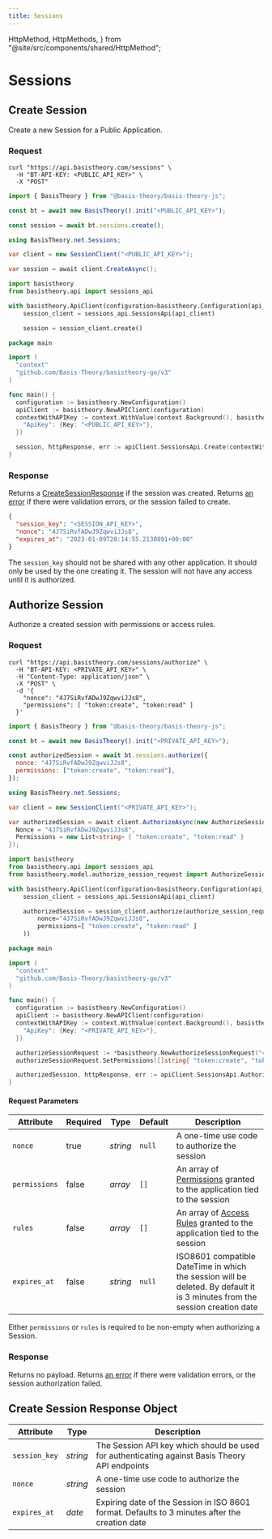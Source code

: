 ```yaml
---
title: Sessions
---
```



  HttpMethod,
  HttpMethods,
} from "@site/src/components/shared/HttpMethod";

# Sessions

## Create Session

Create a new Session for a Public Application.

<HttpMethod
  method={HttpMethods.POST}
  endpoint="https://api.basistheory.com/sessions"
/>

### Request

<Tabs className="bt-tabs" groupId="languages">
  <TabItem value="shell" label="cURL">

```shell showLineNumbers
curl "https://api.basistheory.com/sessions" \
  -H "BT-API-KEY: <PUBLIC_API_KEY>" \
  -X "POST"
```

  </TabItem>
  <TabItem value="javascript" label="JavaScript">

```javascript showLineNumbers
import { BasisTheory } from "@basis-theory/basis-theory-js";

const bt = await new BasisTheory().init("<PUBLIC_API_KEY>");

const session = await bt.sessions.create();
```

  </TabItem>
  <TabItem value="csharp" label="C#">

```csharp showLineNumbers
using BasisTheory.net.Sessions;

var client = new SessionClient("<PUBLIC_API_KEY>");

var session = await client.CreateAsync();
```

  </TabItem>
  <TabItem value="python" label="Python">

```python showLineNumbers
import basistheory
from basistheory.api import sessions_api

with basistheory.ApiClient(configuration=basistheory.Configuration(api_key="<PUBLIC_API_KEY>")) as api_client:
    session_client = sessions_api.SessionsApi(api_client)

    session = session_client.create()
```

  </TabItem>
  <TabItem value="go" label="Go">

```go showLineNumbers
package main

import (
  "context"
  "github.com/Basis-Theory/basistheory-go/v3"
)

func main() {
  configuration := basistheory.NewConfiguration()
  apiClient := basistheory.NewAPIClient(configuration)
  contextWithAPIKey := context.WithValue(context.Background(), basistheory.ContextAPIKeys, map[string]basistheory.APIKey{
    "ApiKey": {Key: "<PUBLIC_API_KEY>"},
  })

  session, httpResponse, err := apiClient.SessionsApi.Create(contextWithAPIKey).Execute()
}
```

  </TabItem>
</Tabs>

### Response

Returns a [CreateSessionResponse](#create-session-response-object) if the session was created. Returns [an error](/docs/api/errors) if there were validation errors, or the session failed to create.

```json showLineNumbers
{
  "session_key": "<SESSION_API_KEY>",
  "nonce": "4J7SiRvfADwJ9ZqwviJJs8",
  "expires_at": "2023-01-09T20:14:55.2130891+00:00"
}
```

<Alert>The <code>session_key</code> should not be shared with any other application. It should only be used by the one creating it. The session will not have any access until it is authorized.</Alert>

## Authorize Session

Authorize a created session with permissions or access rules.

<HttpMethod
  method={HttpMethods.POST}
  endpoint="https://api.basistheory.com/sessions/authorize"
/>

### Request

<Tabs className="bt-tabs" groupId="languages">
  <TabItem value="shell" label="cURL">

```shell showLineNumbers
curl "https://api.basistheory.com/sessions/authorize" \
  -H "BT-API-KEY: <PRIVATE_API_KEY>" \
  -H "Content-Type: application/json" \
  -X "POST" \
  -d '{
    "nonce": "4J7SiRvfADwJ9ZqwviJJs8",
    "permissions": [ "token:create", "token:read" ]
  }'
```

  </TabItem>
  <TabItem value="javascript" label="JavaScript">

```javascript showLineNumbers
import { BasisTheory } from "@basis-theory/basis-theory-js";

const bt = await new BasisTheory().init("<PRIVATE_API_KEY>");

const authorizedSession = await bt.sessions.authorize({
  nonce: "4J7SiRvfADwJ9ZqwviJJs8",
  permissions: ["token:create", "token:read"],
});
```

  </TabItem>
  <TabItem value="csharp" label="C#">

```csharp showLineNumbers
using BasisTheory.net.Sessions;

var client = new SessionClient("<PRIVATE_API_KEY>");

var authorizedSession = await client.AuthorizeAsync(new AuthorizeSessionRequest {
  Nonce = "4J7SiRvfADwJ9ZqwviJJs8",
  Permissions = new List<string> { "token:create", "token:read" }
});
```

  </TabItem>
  <TabItem value="python" label="Python">

```python showLineNumbers
import basistheory
from basistheory.api import sessions_api
from basistheory.model.authorize_session_request import AuthorizeSessionRequest

with basistheory.ApiClient(configuration=basistheory.Configuration(api_key="<PRIVATE_API_KEY>")) as api_client:
    session_client = sessions_api.SessionsApi(api_client)

    authorizedSession = session_client.authorize(authorize_session_request=AuthorizeSessionRequest(
        nonce="4J7SiRvfADwJ9ZqwviJJs8",
        permissions=[ "token:create", "token:read" ]
    ))
```

  </TabItem>
  <TabItem value="go" label="Go">

```go showLineNumbers
package main

import (
  "context"
  "github.com/Basis-Theory/basistheory-go/v3"
)

func main() {
  configuration := basistheory.NewConfiguration()
  apiClient := basistheory.NewAPIClient(configuration)
  contextWithAPIKey := context.WithValue(context.Background(), basistheory.ContextAPIKeys, map[string]basistheory.APIKey{
    "ApiKey": {Key: "<PRIVATE_API_KEY>"},
  })

  authorizeSessionRequest := *basistheory.NewAuthorizeSessionRequest("4J7SiRvfADwJ9ZqwviJJs8")
  authorizeSessionRequest.SetPermissions([]string{ "token:create", "token:read" })

  authorizedSession, httpResponse, err := apiClient.SessionsApi.Authorize(contextWithAPIKey).AuthorizeSessionRequest(authorizeSessionRequest).Execute()
}
```

  </TabItem>
</Tabs>

#### Request Parameters

| Attribute                          | Required | Type     | Default                   | Description                                                                                                                             |
| ---------------------------------- | -------- | -------- | ------------------------- | --------------------------------------------------------------------------------------------------------------------------------------- |
| `nonce`                            | true     | _string_ | `null`                    | A one-time use code to authorize the session                                                                                            |
| `permissions`                      | false    | _array_  | `[]`                      | An array of [Permissions](/docs/api/applications/permissions#permission-types) granted to the application tied to the session           |
| `rules`                            | false    | _array_  | `[]`                      | An array of [Access Rules](/docs/api/applications#access-rules) granted to the application tied to the session                          |
| `expires_at`                       | false    | _string_ | `null`                    | ISO8601 compatible DateTime in which the session will be deleted. By default it is 3 minutes from the session creation date             |

Either `permissions` or `rules` is required to be non-empty when authorizing a Session.

### Response

Returns no payload. Returns [an error](/docs/api/errors) if there were validation errors, or the session authorization failed.

## Create Session Response Object

| Attribute                          | Type     | Description                                                                                           |
| ---------------------------------- | -------- | ----------------------------------------------------------------------------------------------------- |
| `session_key`                      | _string_ | The Session API key which should be used for authenticating against Basis Theory API endpoints        |
| `nonce`                            | _string_ | A one-time use code to authorize the session                                                          |
| `expires_at`                       | _date_   | Expiring date of the Session in ISO 8601 format. Defaults to 3 minutes after the creation date        |
